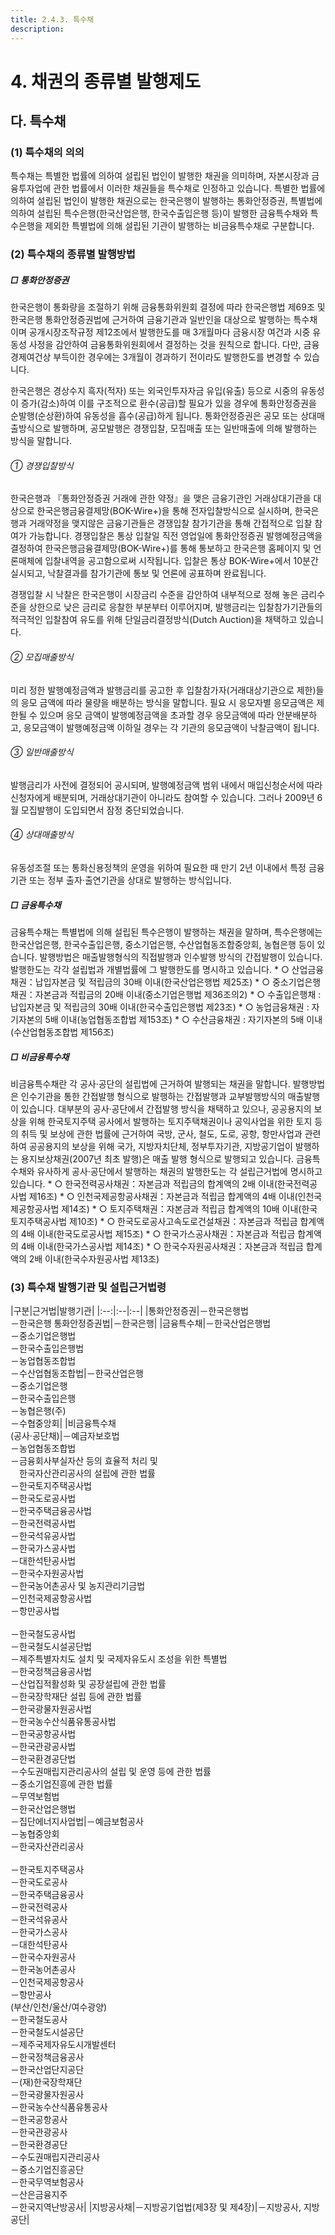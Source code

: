 ```yaml
---
title: 2.4.3. 특수채
description: 
---
```

# 4. 채권의 종류별 발행제도

## 다. 특수채

### (1) 특수채의 의의

특수채는 특별한 법률에 의하여 설립된 법인이 발행한 채권을 의미하며, 자본시장과 금융투자업에 관한 법률에서 이러한 채권들을 특수채로 인정하고 있습니다. 특별한 법률에 의하여 설립된 법인이 발행한 채권으로는 한국은행이 발행하는 통화안정증권, 특별법에 의하여 설립된 특수은행(한국산업은행, 한국수출입은행 등)이 발행한 금융특수채와 특수은행을 제외한 특별법에 의해 설립된 기관이 발행하는 비금융특수채로 구분합니다. 

### (2) 특수채의 종류별 발행방법

##### □ 통화안정증권

한국은행이 통화량을 조절하기 위해 금융통화위원회 결정에 따라 한국은행법 제69조 및 한국은행 통화안정증권법에 근거하여 금융기관과 일반인을 대상으로 발행하는 특수채이며 공개시장조작규정 제12조에서 발행한도를 매 3개월마다 금융시장 여건과 시중 유동성 사정을 감안하여 금융통화위원회에서 결정하는 것을 원칙으로 합니다. 다만, 금융경제여건상 부득이한 경우에는 3개월이 경과하기 전이라도 발행한도<GTooltipIcon desc="발행한도의 변천 : 통화량(M1)의 30%이내(1978년 1월) → 40%이내(1980년 9월) → 총통화(M2)의 15%이내(1981년 11월) → 25%이내(1983년 12월) → 35%이내(1988년 1월) → 50%이내(1988년 8월) → 3개월단위 금융통화위원회에서 결정(2007년 11월)" severity="info"/>를 변경할 수 있습니다.

한국은행은 경상수지 흑자(적자) 또는 외국인투자자금 유입(유출) 등으로 시중의 유동성이 증가(감소)하여 이를 구조적으로 환수(공급)할 필요가 있을 경우에 통화안정증권을 순발행(순상환)하여 유동성을 흡수(공급)하게 됩니다. 통화안정증권은 공모 또는 상대매출방식으로 발행하며, 공모발행은 경쟁입찰, 모집매출 또는 일반매출에 의해 발행하는 방식을 말합니다.

###### ① 경쟁입찰방식

한국은행과 『통화안정증권 거래에 관한 약정』을 맺은 금융기관인 거래상대기관<GTooltipIcon desc="한국은행이 재무건전성 등 선정요건을 충족하는 금융기관 중에서 공개시장조작 거래 참여 실적, 통화안정증권 거래실적 및 공개시장조작 관련 업무협조도 등을 감안하여 매년 거래대상기관을 선정" severity="info"/>을 대상으로 한국은행금융결제망(BOK-Wire+)을 통해 전자입찰방식으로 실시하며, 한국은행과 거래약정을 맺지않은 금융기관들은 경쟁입찰 참가기관을 통해 간접적으로 입찰 참여가 가능합니다. 경쟁입찰은 통상 입찰일 직전 영업일에 통화안정증권 발행예정금액을 결정하여 한국은행금융결제망(BOK-Wire+)를 통해 통보하고 한국은행 홈페이지 및 언론매체에 입찰내역을 공고함으로써 시작됩니다. 입찰은 통상 BOK-Wire+에서 10분간 실시되고, 낙찰결과를 참가기관에 통보 및 언론에 공표하며 완료됩니다.

경쟁입찰 시 낙찰은 한국은행이 시장금리 수준을 감안하여 내부적으로 정해 놓은 금리수준을 상한으로 낮은 금리로 응찰한 부분부터 이루어지며, 발행금리는 입찰참가기관들의 적극적인 입찰참여 유도를 위해 단일금리결정방식(Dutch Auction)<GTooltipIcon desc="단일금리결정방식이란 매입기관에게 유리하도록 낙찰자가 제시한 금리 중 최고금리를 모든 입찰자에게 똑같이 적용하는 방식으로 복수금리결정 방식과 대조됨. 반면, 복수금리결정방식이란 낙찰자가 입찰 시 제시한 금리(가격) 중 가장 낮은 금리(가장 높은 가격)를 제시한 입찰자 순으로 각각을 낙찰금리로 하여 낙찰시키는 방식으로, 가장 낮은 금리로 국채 입찰에 응찰한 기관이 성공적으로 인수할 수 있지만 인수가격면에서 여타 낙찰기관보다 손해를 보는 현상(winner's curse)이 있어 응찰기관이 적극적으로 입찰에 참가하지 않는 경향이 있음" severity="info"/>을 채택하고 있습니다.

###### ② 모집매출방식

미리 정한 발행예정금액과 발행금리를 공고한 후 입찰참가자(거래대상기관으로 제한)들의 응모 금액에 따라 물량을 배분하는 방식을 말합니다. 필요 시 응모자별 응모금액은 제한될 수 있으며 응모 금액이 발행예정금액을 초과할 경우 응모금액에 따라 안분배분하고, 응모금액이 발행예정금액 이하일 경우는 각 기관의 응모금액이 낙찰금액이 됩니다.

###### ③ 일반매출방식

발행금리가 사전에 결정되어 공시되며, 발행예정금액 범위 내에서 매입신청순서에 따라 신청자에게 배분되며, 거래상대기관이 아니라도 참여할 수 있습니다. 그러나 2009년 6월 모집발행이 도입되면서 잠정 중단되었습니다.

###### ④ 상대매출방식

유동성조절 또는 통화신용정책의 운영을 위하여 필요한 때 만기 2년 이내에서 특정 금융기관 또는 정부 출자·출연기관을 상대로 발행하는 방식입니다.

<GCallout severity="warn" title="통화안정증권 발행조건">
<GCenterImg src="/bm/240_18_tab.jpg" width="500" />
</GCallout>

##### □ 금융특수채

금융특수채는 특별법에 의해 설립된 특수은행이 발행하는 채권을 말하며, 특수은행에는 한국산업은행, 한국수출입은행, 중소기업은행, 수산업협동조합중앙회, 농협은행 등이 있습니다. 발행방법은 매출발행형식의 직접발행<GTooltipIcon desc="매출발행：발행법인이 채권의 발행금액을 미리 확정하지 않고 매출기간을 정하여 그 매출기간 중에 불특정 다수인을 상대로 매출한 금액을 발행총액으로 하는 방식. 창구에서 월중 계속 매출하고 월중 매출된 물량을 한 종목으로 통합하여 특정일(예：산업금융채권 매월 말일, 중금채 매월 28일)에 발행함" severity="info"/>과 인수발행 방식의 간접발행이 있습니다. 발행한도는 각각 설립법과 개별법률에 그 발행한도를 명시하고 있습니다.
    * ○ 산업금융채권：납입자본금 및 적립금의 30배 이내(한국산업은행법 제25조)
    * ○ 중소기업은행채권：자본금과 적립금의 20배 이내(중소기업은행법 제36조의2)
    * ○ 수출입은행채 : 납입자본금 및 적립금의 30배 이내(한국수출입은행법 제23조)
    * ○ 농업금융채권 : 자기자본의 5배 이내(농업협동조합법 제153조)
    * ○ 수산금융채권 : 자기자본의 5배 이내(수산업협동조합법 제156조)

##### □ 비금융특수채

비금융특수채란 각 공사·공단의 설립법에 근거하여 발행되는 채권을 말합니다. 발행방법은 인수기관을 통한 간접발행 형식으로 발행하는 간접발행과 교부발행방식의 매출발행이 있습니다. 대부분의 공사·공단에서 간접발행 방식을 채택하고 있으나, 공공용지의 보상을 위해 한국토지주택 공사에서 발행하는 토지주택채권이나 공익사업을 위한 토지 등의 취득 및 보상에 관한 법률에 근거하여 국방, 군사, 철도, 도로, 공항, 항만사업과 관련하여 공공용지의 보상을 위해 국가, 지방자치단체, 정부투자기관, 지방공기업이 발행하는 용지보상채권<GTooltipIcon desc="2009년 2월 자본시장과 금융투자업에 관한 법률이 시행되면서, 지방공기업이 발행하는 채권이 회사채로 변경되었다가 2014년 6월에 지방공기업법이 일부 개정되어 이후에 발행하는 채권에 대하여 특수채증권이 되었음" severity="info"/>(2007년 최초 발행)은 매출 발행 형식으로 발행되고 있습니다. 금융특수채와 유사하게 공사·공단에서 발행하는 채권의 발행한도는 각 설립근거법에 명시하고 있습니다.
    * ○ 한국전력공사채권：자본금과 적립금의 합계액의 2배 이내(한국전력공사법 제16조)
    * ○ 인천국제공항공사채권：자본금과 적립금 합계액의 4배 이내(인천국제공항공사법 제14조)
    * ○ 토지주택채권：자본금과 적립금 합계액의 10배 이내(한국토지주택공사법 제10조)
    * ○ 한국도로공사고속도로건설채권：자본금과 적립금 합계액의 4배 이내(한국도로공사법 제15조)
    * ○ 한국가스공사채권：자본금과 적립금 합계액의 4배 이내(한국가스공사법 제14조)
    * ○ 한국수자원공사채권：자본금과 적립금 합계액의 2배 이내(한국수자원공사법 제13조)

### (3) 특수채 발행기관 및 설립근거법령

<GCallout title="주요 특수채 발행기관 및 기관별 설립근거법">
|구분|근거법|발행기관|
|:--:|:--|:--|
|통화안정증권|－한국은행법<br/>－한국은행 통화안정증권법|－한국은행|
|금융특수채|－한국산업은행법<br/>－중소기업은행법<br/>－한국수출입은행법<br/>－농업협동조합법<br/>－수산업협동조합법|－한국산업은행<br/>－중소기업은행<br/>－한국수출입은행<br/>－농협은행(주)<br/>－수협중앙회|
|비금융특수채<br/>(공사·공단채)|－예금자보호법<br/>－농업협동조합법<br/>－금융회사부실자산 등의 효율적 처리 및<br/>　한국자산관리공사의 설립에 관한 법률<br/>－한국토지주택공사법<br/>－한국도로공사법<br/>－한국주택금융공사법<br/>－한국전력공사법<br/>－한국석유공사법<br/>－한국가스공사법<br/>－대한석탄공사법<br/>－한국수자원공사법<br/>－한국농어촌공사 및 농지관리기금법<br/>－인천국제공항공사법<br/>－항만공사법<br/><br/>－한국철도공사법<br/>－한국철도시설공단법<br/>－제주특별자치도 설치 및 국제자유도시 조성을 위한 특별법<br/>－한국정책금융공사법<br/>－산업집적활성화 및 공장설립에 관한 법률<br/>－한국장학재단 설립 등에 관한 법률<br/>－한국광물자원공사법<br/>－한국농수산식품유통공사법<br/>－한국공항공사법<br/>－한국관광공사법<br/>－한국환경공단법<br/>－수도권매립지관리공사의 설립 및 운영 등에 관한 법률<br/>－중소기업진흥에 관한 법률<br/>－무역보험법<br/>－한국산업은행법<br/>－집단에너지사업법|－예금보험공사<br/>－농협중앙회<br/>－한국자산관리공사<br/><br/>－한국토지주택공사<br/>－한국도로공사<br/>－한국주택금융공사<br/>－한국전력공사<br/>－한국석유공사<br/>－한국가스공사<br/>－대한석탄공사<br/>－한국수자원공사<br/>－한국농어촌공사<br/>－인천국제공항공사<br/>－항만공사<br/>   (부산/인천/울산/여수광양)<br/>－한국철도공사<br/>－한국철도시설공단<br/>－제주국제자유도시개발센터<br/>－한국정책금융공사<br/>－한국산업단지공단<br/>－(재)한국장학재단<br/>－한국광물자원공사<br/>－한국농수산식품유통공사<br/>－한국공항공사<br/>－한국관광공사<br/>－한국환경공단<br/>－수도권매립지관리공사<br/>－중소기업진흥공단<br/>－한국무역보험공사<br/>－산은금융지주<br/>－한국지역난방공사|
|지방공사채|－지방공기업법(제3장 및 제4장)|－지방공사, 지방공단|
</GCallout>

